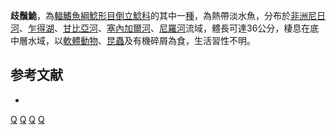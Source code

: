 {{Speciesbox 
| taxon = Synodontis clarias
| authority = [[Linnaeus|Linnaeus]], 1758
| status = LC
| status_system = IUCN3.1
| synonyms = *''Silurus clarias'', Linnaeus, 1758 
*''Pimelodus clarias'', Linnaeus, 1758 
*''Pimelodus clarias clarias'', Linnaeus, 1758 
*''Silurus callarias'', Bloch & Schneider, 1801 
}}

'''歧鬚鮠'''，為[[輻鰭魚綱|輻鰭魚綱]][[鯰形目|鯰形目]][[倒立鯰科|倒立鯰科]]的其中一[[種|種]]，為熱帶淡水魚，分布於[[非洲|非洲]][[尼日河|尼日河]]、[[乍得湖|乍得湖]]、[[甘比亞河|甘比亞河]]、[[塞內加爾河|塞內加爾河]]、[[尼羅河|尼羅河]]流域，體長可達36公分，棲息在底中層水域，以[[軟體動物|軟體動物]]、[[昆蟲|昆蟲]]及有機碎屑為食，生活習性不明。

== 参考文献 ==
*{{FishBase_species|genus=Synodontis|species=clarias|year=2015|month=5}}

{{Taxonbar}}

[[Category:IUCN红色名录无危物种|Q]]
[[Category:歧鬚鮠屬|Q]]
[[Category:卡尔·林奈命名的生物分类|Q]]
[[Category:1758年描述的魚類|Q]]